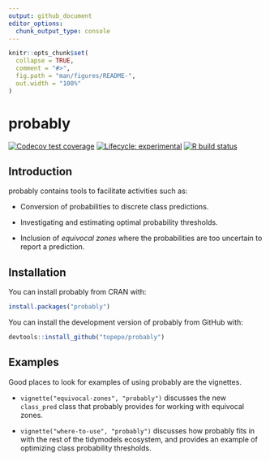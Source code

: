 ```yaml
---
output: github_document
editor_options: 
  chunk_output_type: console
---
```


<!-- README.md is generated from README.Rmd. Please edit that file -->

```r
knitr::opts_chunk$set(
  collapse = TRUE,
  comment = "#>",
  fig.path = "man/figures/README-",
  out.width = "100%"
)
```

# probably

<!-- badges: start -->
[![Codecov test coverage](https://codecov.io/gh/tidymodels/probably/branch/master/graph/badge.svg)](https://codecov.io/gh/tidymodels/probably?branch=master)
[![Lifecycle: experimental](https://img.shields.io/badge/lifecycle-experimental-orange.svg)](https://www.tidyverse.org/lifecycle/#experimental)
[![R build status](https://github.com/tidymodels/probably/workflows/R-CMD-check/badge.svg)](https://github.com/tidymodels/probably/actions)
<!-- badges: end -->

## Introduction

probably contains tools to facilitate activities such as:

* Conversion of probabilities to discrete class predictions.

* Investigating and estimating optimal probability thresholds.

* Inclusion of _equivocal zones_ where the probabilities are too uncertain to report a prediction.

## Installation

You can install probably from CRAN with:

```r
install.packages("probably")
```

You can install the development version of probably from GitHub with:

```r
devtools::install_github("topepo/probably")
```

## Examples

Good places to look for examples of using probably are the vignettes.

* `vignette("equivocal-zones", "probably")` discusses the new `class_pred` class that probably provides for working with equivocal zones.

* `vignette("where-to-use", "probably")` discusses how probably fits in with the rest of the tidymodels ecosystem, and provides an example of optimizing class probability thresholds.
